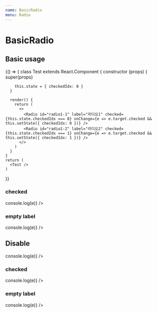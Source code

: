 ```yaml
---
name: BasicRadio
menu: Radio
---
```



# BasicRadio

<PropsTable of={Radio} />

## Basic usage

<Playground>
  {() => {
    class Test extends React.Component {
      constructor (props) {
        super(props)

        this.state = { checkedIdx: 0 }
      }

      render() {
        return (
          <>
            <Radio id="radio1-1" label="라디오1" checked={this.state.checkedIdx === 0} onChange={e => e.target.checked && this.setState({ checkedIdx: 0 })} />
            <Radio id="radio1-2" label="라디오2" checked={this.state.checkedIdx === 1} onChange={e => e.target.checked && this.setState({ checkedIdx: 1 })} />
          </>
        )
      }
    }
    return (
      <Test />
    )
  }}
</Playground>

### checked

<Playground>
  <Radio id="radio2" label="라디오" checked={true} onChange={e => console.log(e)} />
</Playground>

### empty label

<Playground>
  <Radio id="radio3" onChange={e => console.log(e)} />
</Playground>

## Disable

<Playground>
  <Radio id="radio4" label="비활성화된 라디오" disabled={true} onChange={e => console.log(e)} />
</Playground>

### checked

<Playground>
  <Radio id="radio5" label="비활성화된 라디오" disabled={true} checked={true} onChange={e => console.log(e)} />
</Playground>

### empty label

<Playground>
  <Radio id="radio6" disabled={true} onChange={e => console.log(e)} />
</Playground>
